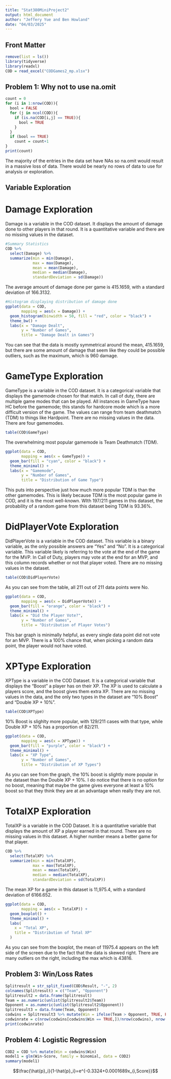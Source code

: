 ```yaml
---
title: "Stat380MiniProject2"
output: html_document
author: "Jeffery Yue and Ben Howland"
date: "04/03/2025"
---
```


## Front Matter
```r
remove(list = ls())
library(tidyverse)
library(readxl)
COD = read_excel("CODGames2_mp.xlsx")
```

## Problem 1: Why not to use na.omit
```r
count = 0
for (i in 1:nrow(COD)){
  bool = FALSE
  for (j in ncol(COD)){
    if (is.na(COD[i,j] == TRUE)){
      bool = TRUE
    }
  }
  if (bool == TRUE)
    count = count+1
}
print(count)
```
The majority of the entries in the data set have NAs so na.omit would result in a massive loss of data. There would be nearly no rows of data to use for analysis or exploration.

## Variable Exploration

# Damage Exploration

Damage is a variable in the COD dataset. It displays the amount of damage done to other players in that round. It is a quantitative variable and there are no missing values in the dataset.
```r
#Summary Statistics
COD %>%
  select(Damage) %>%
  summarize(min = min(Damage),
            max = max(Damage),
            mean = mean(Damage),
            median = median(Damage),
            standardDeviation = sd(Damage))
```

The average amount of damage done per game is 415.1659, with a standard deviation of 166.3132.

```r
#Histogram displaying distribution of damage done
ggplot(data = COD,
       mapping = aes(x = Damage)) +
  geom_histogram(binwidth = 50, fill = "red", color = "black") +
  theme_bw() +
  labs(x = "Damage Dealt",
       y = "Number of Games",
       title = "Damage Dealt in Games")
```

You can see that the data is mostly symmetrical around the mean, 415.1659, but there are some amount of damage that seem like they could be possible outliers, such as the maximum, which is 960 damage.

# GameType Exploration

GameType is a variable in the COD dataset. It is a categorical variable that displays the gamemode chosen for that match. In call of duty, there are multiple game modes that can be played. All instances in GameType have HC before the gamemode; this stands for hardcore mode which is a more difficult version of the game. The values can range from team deathmatch (TDM) to things like Hardpoint. There are no missing values in the data. There are four gamemodes.

```r
table(COD$GameType)
```

The overwhelming most popular gamemode is Team Deathmatch (TDM).

```r
ggplot(data = COD,
       mapping = aes(x = GameType)) +
  geom_bar(fill = "cyan", color = "black") +
  theme_minimal() +
  labs(x = "Gamemode",
       y = "Number of Games",
       title = "Distribution of Game Type")
```

This puts into perspective just how much more popular TDM is than the other gamemodes. This is likely because TDM is the most popular game in COD, and it is the most well-known. WIth 197/211 games in this dataset, the probability of a random game from this dataset being TDM is 93.36%.

# DidPlayerVote Exploration

DidPlayerVote is a variable in the COD dataset. This variable is a binary variable, as the only possible answers are "Yes" and "No". It is a categorical variable. This variable likely is referring to the vote at the end of the game for the MVP. In Call of Duty, players may vote at the end for an MVP, and this column records whether or not that player voted. There are no missing values in the dataset.

```r
table(COD$DidPlayerVote)
```

As you can see from the table, all 211 out of 211 data points were No.

```r
ggplot(data = COD,
       mapping = aes(x = DidPlayerVote)) +
  geom_bar(fill = "orange", color = "black") +
  theme_minimal() +
  labs(x = "Did the Player Vote?",
       y = "Number of Games",
       title = "Distribution of Player Votes")
```

This bar graph is minimally helpful, as every single data point did not vote for an MVP. There is a 100% chance that, when picking a random data point, the player would not have voted.

# XPType Exploration

XPType is a variable in the COD Dataset. It is a categorical variable that displays the "Boost" a player has on their XP. The XP is used to calculate a players score, and the boost gives them extra XP. There are no missing values in the data, and the only two types in the dataset are "10% Boost" and "Double XP + 10%".

```r
table(COD$XPType)
```

10% Boost is slighlty more popular, with 129/211 cases with that type, while Double XP + 10% has a proportion of 82/211.

```r
ggplot(data = COD,
       mapping = aes(x = XPType)) +
  geom_bar(fill = "purple", color = "black") +
  theme_minimal() +
  labs(x = "XP Type",
       y = "Number of Games",
       title = "Distribution of XP Types")
```

As you can see from the graph, the 10% boost is slightly more popular in the dataset than the Double XP + 10%. I do notice that there is no option for no boost, meaning that maybe the game gives everyone at least a 10% boost so that they think they are at an advantage when really they are not.

# TotalXP Exploration

TotalXP is a variable in the COD Dataset. It is a quantitative variable that displays the amount of XP a player earned in that round. There are no missing values in this dataset. A higher number means a better game for that player.

```r
COD %>%
  select(TotalXP) %>%
  summarize(min = min(TotalXP),
            max = max(TotalXP),
            mean = mean(TotalXP),
            median = median(TotalXP),
            standardDeviation = sd(TotalXP))
```

The mean XP for a game in this dataset is 11,975.4, with a standard deviation of 6166.652.

```r
ggplot(data = COD,
       mapping = aes(x = TotalXP)) +
  geom_boxplot() +
  theme_minimal() +
  labs(
    x = "Total XP",
    title = "Distribution of Total XP"
  )
```

As you can see from the boxplot, the mean of 11975.4 appears on the left side of the screen due to the fact that the data is skewed right. There are many outliers on the right, including the max which is 43816. 




## Problem 3: Win/Loss Rates
```r
Splitresult = str_split_fixed(COD$Result, "-", 2)
colnames(Splitresult) = c("Team", "Opponent")
Splitresult2 = data.frame(Splitresult)
Team = as.numeric(unlist(Splitresult2$Team))
Opponent = as.numeric(unlist(Splitresult2$Opponent))
Splitresult3 = data.frame(Team, Opponent)
codwins = Splitresult3 %>% mutate(Win = ifelse(Team > Opponent, TRUE, FALSE), Loss = ifelse(Team < Opponent, TRUE, FALSE), Draw = ifelse(Team == Opponent, TRUE, FALSE))
codwinrate = c(nrow(codwins[codwins$Win == TRUE,])/nrow(codwins), nrow(codwins[codwins$Loss == TRUE,])/nrow(codwins), nrow(codwins[codwins$Draw,])/nrow(codwins))
print(codwinrate)
```

## Problem 4: Logistic Regression
```r
COD2 = COD %>% mutate(Win = codwins$Win)
model1 = glm(Win~Score, family = binomial, data = COD2)
summary(model1)
```

$$\frac{\hat{p}_i}{1-\hat{p}_i}=e^{-0.3324+0.0001689x_{i,Score}}$$


